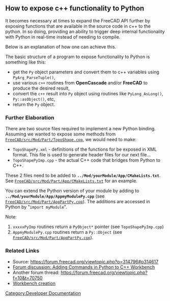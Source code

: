{{UnfinishedDocu}}
{{VeryImportantMessage|This documentation is a stub and needs more work, perhaps a written example + links to commits demonstrating in the commit history}}

== How to expose c++ functionality to Python ==

It becomes necessary at times to expand the FreeCAD API further by exposing functions that are available in the source code in c++ to the python. In so doing, providing an ability to trigger deep internal functionality with Python in real-time instead of needing to compile. 

Below is an explanation of how one can achieve this.  

The basic structure of a program to expose functionality to Python is something like this:

* get the <tt>Py</tt> object parameters and convert them to c++ variables using <tt>PyArg_ParseTuple()</tt>,
* use various <tt>c++</tt> routines from '''OpenCascade''' and/or '''FreeCAD''' to produce the desired result,
* convert the <tt>c++</tt> result into <tt>Py</tt> object using routines like <tt>PyLong_AsLong()</tt>, <tt>Py::asObject()</tt>, etc,
* return the <tt>Py</tt> object.

=== Further Elaboration ===

There are two source files required to implement a new Python binding.  Assuming we wanted to expose some methods from [https://github.com/FreeCAD/FreeCAD/blob/master/src/Mod/Part/TopoShape.cpp <tt>FreeCAD/src/Mod/Part/TopoShape.cpp</tt>], we would need to make:
* <tt>TopoShapePy.xml</tt> - definitions of the functions for be exposed in XML format.  This file is used to generate header files for our next file...
* <tt>TopoShapePyImp.cpp</tt> - the actual C++ code that bridges from Python to C++.

These 2 files need to be added to '''<tt>../Mod/yourModule/App/CMakeLists.txt</tt>'''.  See [https://github.com/FreeCAD/FreeCAD/blob/master/src/Mod/Part/App/AppPartPy.cpp <tt>FreeCAD/src/Mod/Part/App/CMakeLists.txt</tt>] for an example.

You can extend the Python version of your module by adding to '''<tt>../Mod/yourModule/App/AppmyModulePy.cpp</tt>''' (see [https://github.com/FreeCAD/FreeCAD/blob/master/src/Mod/Part/App/AppPartPy.cpp <tt>FreeCAD/src/Mod/Part/AppPartPy.cpp</tt>]). The additions are accessed in Python by "<tt>import myModule</tt>". 

Note: 
# <tt>xxxxxPyImp</tt> routines return a <tt>PyObject*</tt> pointer (see <tt>TopoShapePyImp.cpp</tt>) 
# <tt>AppmyModulePy.cpp</tt> routines return a <tt>Py::Object</tt> (see [https://github.com/FreeCAD/FreeCAD/blob/master/src/Mod/Part/App/AppPartPy.cpp <tt>FreeCAD/src/Mod/Part/AppPartPy.cpp</tt>]).

=== Related Links ===

* Source: https://forum.freecad.org/viewtopic.php?p=314796#p314617
* [https://forum.freecad.org/viewtopic.php?p=560639#p560639 Forum discussion: Adding Commands in Python to C++ Workbench]
* Another forum thread: https://forum.freecad.org/viewtopic.php?f=10&t=70750
* [[Workbench creation]]

[[Category:Developer Documentation]]